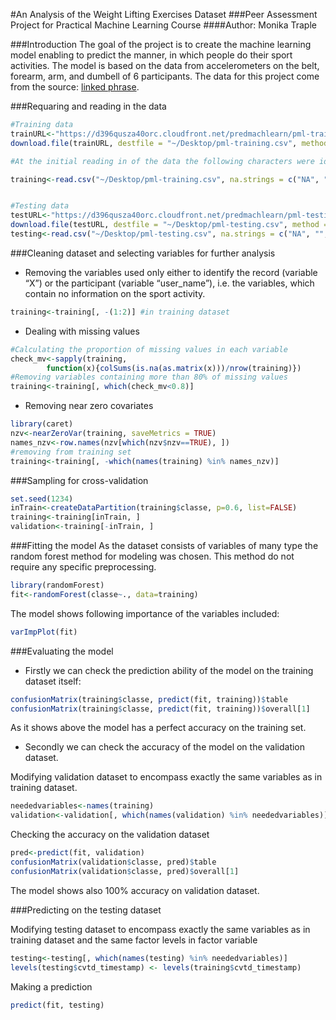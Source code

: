 #An Analysis of the Weight Lifting Exercises Dataset
###Peer Assessment Project for Practical Machine Learning Course
####Author: Monika Traple


###Introduction
The goal of the project is to create the machine learning model enabling to predict the manner, in which people do their sport activities. The model is based on the data from accelerometers on the belt, forearm, arm, and dumbell of 6 participants. The data for this project come from the source: [linked phrase](http://groupware.les.inf.puc-rio.br/har).


###Requaring and reading in the data
```r
#Training data
trainURL<-"https://d396qusza40orc.cloudfront.net/predmachlearn/pml-training.csv"
download.file(trainURL, destfile = "~/Desktop/pml-training.csv", method = "curl")

#At the initial reading in of the data the following characters were identified as NA, ie. "NA", "", "DIV/0!". To deal with this problem the na.strings argument of read.csv function was used.

training<-read.csv("~/Desktop/pml-training.csv", na.strings = c("NA", "", "DIV/0!"))


#Testing data
testURL<-"https://d396qusza40orc.cloudfront.net/predmachlearn/pml-testing.csv"
download.file(testURL, destfile = "~/Desktop/pml-testing.csv", method = "curl")
testing<-read.csv("~/Desktop/pml-testing.csv", na.strings = c("NA", "", "DIV/0!"))
```


###Cleaning dataset and selecting variables for further analysis

- Removing the variables used only either to identify the record (variable "X") or the participant (variable "user_name"), i.e. the variables, which contain no information on the sport activity.
```r
training<-training[, -(1:2)] #in training dataset
```

- Dealing with missing values
```r
#Calculating the proportion of missing values in each variable
check_mv<-sapply(training,
        function(x){colSums(is.na(as.matrix(x)))/nrow(training)})
#Removing variables containing more than 80% of missing values
training<-training[, which(check_mv<0.8)]
```

- Removing near zero covariates
```r
library(caret)
nzv<-nearZeroVar(training, saveMetrics = TRUE)
names_nzv<-row.names(nzv[which(nzv$nzv==TRUE), ])
#removing from training set
training<-training[, -which(names(training) %in% names_nzv)]
```


###Sampling for cross-validation
```r
set.seed(1234)
inTrain<-createDataPartition(training$classe, p=0.6, list=FALSE)
training<-training[inTrain, ]
validation<-training[-inTrain, ]
```

###Fitting the model
As the dataset consists of variables of many type the random forest method for modeling was chosen. This method do not require any specific preprocessing.
```r
library(randomForest)
fit<-randomForest(classe~., data=training)
```

The model shows following importance of the variables included:
```r
varImpPlot(fit)
```

###Evaluating the model

- Firstly we can check the prediction ability of the model on the training dataset itself:
```r
confusionMatrix(training$classe, predict(fit, training))$table
confusionMatrix(training$classe, predict(fit, training))$overall[1]
```
As it shows above the model has a perfect accuracy on the training set.

- Secondly we can check the accuracy of the model on the validation dataset. 

Modifying validation dataset to encompass exactly the same variables as in training dataset.
```r
neededvariables<-names(training)
validation<-validation[, which(names(validation) %in% neededvariables)]
```

Checking the accuracy on the validation dataset
```r
pred<-predict(fit, validation)
confusionMatrix(validation$classe, pred)$table
confusionMatrix(validation$classe, pred)$overall[1]
```
The model shows also 100% accuracy on validation dataset.


###Predicting on the testing dataset

Modifying testing dataset to encompass exactly the same variables as in training dataset and the same factor levels in factor variable
```r
testing<-testing[, which(names(testing) %in% neededvariables)]
levels(testing$cvtd_timestamp) <- levels(training$cvtd_timestamp)
```

Making a prediction
```r
predict(fit, testing)
```









